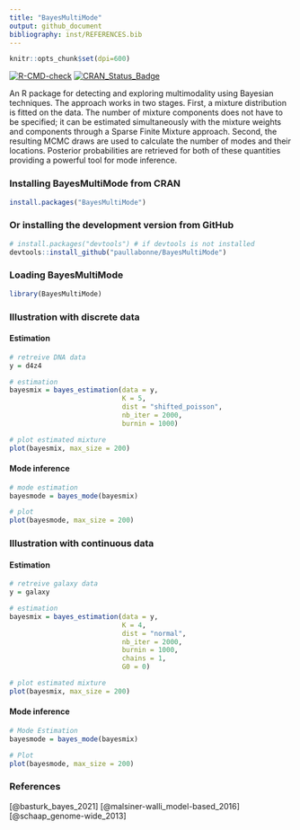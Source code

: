```yaml
---
title: "BayesMultiMode"
output: github_document
bibliography: inst/REFERENCES.bib
---
```


```r
knitr::opts_chunk$set(dpi=600)
```
<!-- badges: start -->
[![R-CMD-check](https://github.com/paullabonne/BayesMultiMode/actions/workflows/R-CMD-check.yaml/badge.svg)](https://github.com/paullabonne/BayesMultiMode/actions/workflows/R-CMD-check.yaml)
[![CRAN_Status_Badge](https://www.r-pkg.org/badges/version/BayesMultiMode)](https://cran.r-project.org/package=BayesMultiMode)
<!-- badges: end -->

An R package for detecting and exploring multimodality using Bayesian techniques. The approach works in two stages. First, a mixture distribution is fitted on the data. The number of mixture components does not have to be specified; it can be estimated simultaneously with the mixture weights and components through a Sparse Finite Mixture approach. Second, the resulting MCMC draws are used to calculate the number of modes and their locations. Posterior probabilities are retrieved for both of these quantities providing a powerful tool for mode inference. 

### Installing BayesMultiMode from CRAN
```r
install.packages("BayesMultiMode")
```

### Or installing the development version from GitHub
```r
# install.packages("devtools") # if devtools is not installed 
devtools::install_github("paullabonne/BayesMultiMode")
```

### Loading BayesMultiMode
```r
library(BayesMultiMode)
```

### Illustration with discrete data

#### Estimation
```r
# retreive DNA data
y = d4z4

# estimation
bayesmix = bayes_estimation(data = y,
                            K = 5,
                            dist = "shifted_poisson",
                            nb_iter = 2000,
                            burnin = 1000)

# plot estimated mixture
plot(bayesmix, max_size = 200)
```

#### Mode inference
```r
# mode estimation
bayesmode = bayes_mode(bayesmix)

# plot 
plot(bayesmode, max_size = 200)
```


### Illustration with continuous data

#### Estimation
```r
# retreive galaxy data
y = galaxy

# estimation
bayesmix = bayes_estimation(data = y,
                            K = 4,
                            dist = "normal",
                            nb_iter = 2000,
                            burnin = 1000,
                            chains = 1,
                            G0 = 0)

# plot estimated mixture
plot(bayesmix, max_size = 200)
```

#### Mode inference
```r
# Mode Estimation
bayesmode = bayes_mode(bayesmix)

# Plot 
plot(bayesmode, max_size = 200)
```

### References
[@basturk_bayes_2021]
[@malsiner-walli_model-based_2016]
[@schaap_genome-wide_2013]
